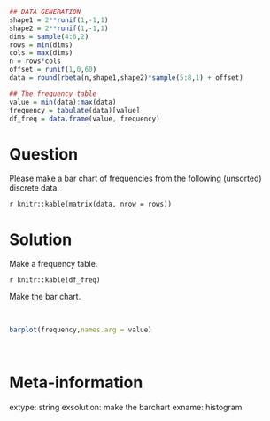 
```r
## DATA GENERATION
shape1 = 2**runif(1,-1,1)
shape2 = 2**runif(1,-1,1)
dims = sample(4:6,2)
rows = min(dims)
cols = max(dims)
n = rows*cols
offset = runif(1,0,60)
data = round(rbeta(n,shape1,shape2)*sample(5:8,1) + offset)

## The frequency table
value = min(data):max(data)
frequency = tabulate(data)[value]
df_freq = data.frame(value, frequency)
```

Question
========

Please make a bar chart of frequencies from the following (unsorted) discrete data.

`r knitr::kable(matrix(data, nrow = rows))`


Solution
========

Make a frequency table.

`r knitr::kable(df_freq)`

Make the bar chart.

\
```r
barplot(frequency,names.arg = value)
```
\


Meta-information
============
extype: string
exsolution: make the barchart
exname: histogram
